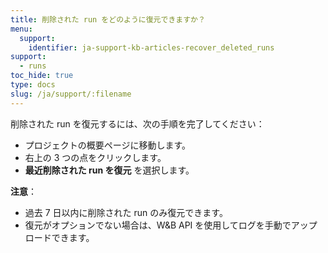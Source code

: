 ```yaml
---
title: 削除された run をどのように復元できますか？
menu:
  support:
    identifier: ja-support-kb-articles-recover_deleted_runs
support:
  - runs
toc_hide: true
type: docs
slug: /ja/support/:filename
---
```

削除された run を復元するには、次の手順を完了してください：

- プロジェクトの概要ページに移動します。
- 右上の 3 つの点をクリックします。
- **最近削除された run を復元** を選択します。

**注意**：
- 過去 7 日以内に削除された run のみ復元できます。
- 復元がオプションでない場合は、W&B API を使用してログを手動でアップロードできます。